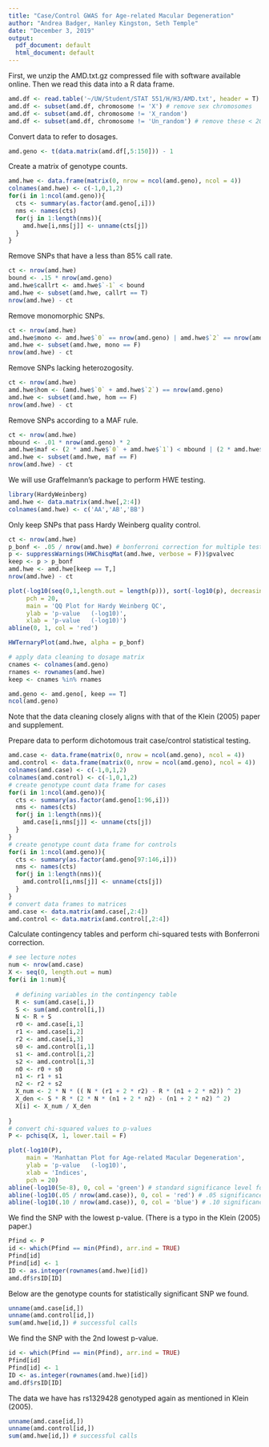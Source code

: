 ```yaml
---
title: "Case/Control GWAS for Age-related Macular Degeneration"
author: "Andrea Badger, Hanley Kingston, Seth Temple"
date: "December 3, 2019"
output:
  pdf_document: default
  html_document: default
---
```


First, we unzip the AMD.txt.gz compressed file with software available online. Then we read this data into a R data frame.
```r
amd.df <- read.table('~/UW/Student/STAT 551/H/H3/AMD.txt', header = T)
amd.df <- subset(amd.df, chromosome != 'X') # remove sex chromosomes
amd.df <- subset(amd.df, chromosome != 'X_random')
amd.df <- subset(amd.df, chromosome != 'Un_random') # remove these < 20 SNPs
```

Convert data to refer to dosages.
```r
amd.geno <- t(data.matrix(amd.df[,5:150])) - 1
```

Create a matrix of genotype counts.
```r
amd.hwe <- data.frame(matrix(0, nrow = ncol(amd.geno), ncol = 4))
colnames(amd.hwe) <- c(-1,0,1,2)
for(i in 1:ncol(amd.geno)){
  cts <- summary(as.factor(amd.geno[,i]))
  nms <- names(cts)
  for(j in 1:length(nms)){
    amd.hwe[i,nms[j]] <- unname(cts[j])
  }
}
```

Remove SNPs that have a less than 85% call rate.
```r
ct <- nrow(amd.hwe)
bound <- .15 * nrow(amd.geno)
amd.hwe$callrt <- amd.hwe$`-1` < bound
amd.hwe <- subset(amd.hwe, callrt == T)
nrow(amd.hwe) - ct
```

Remove monomorphic SNPs.
```r
ct <- nrow(amd.hwe)
amd.hwe$mono <- amd.hwe$`0` == nrow(amd.geno) | amd.hwe$`2` == nrow(amd.geno)
amd.hwe <- subset(amd.hwe, mono == F)
nrow(amd.hwe) - ct
```

Remove SNPs lacking heterozogosity.
```r
ct <- nrow(amd.hwe)
amd.hwe$hom <- (amd.hwe$`0` + amd.hwe$`2`) == nrow(amd.geno)
amd.hwe <- subset(amd.hwe, hom == F)
nrow(amd.hwe) - ct
```

Remove SNPs according to a MAF rule.
```r
ct <- nrow(amd.hwe)
mbound <- .01 * nrow(amd.geno) * 2
amd.hwe$maf <- (2 * amd.hwe$`0` + amd.hwe$`1`) < mbound | (2 * amd.hwe$`2` + amd.hwe$`1`) < mbound
amd.hwe <- subset(amd.hwe, maf == F)
nrow(amd.hwe) - ct
```

We will use Graffelmann's package to perform HWE testing.
```r
library(HardyWeinberg)
amd.hwe <- data.matrix(amd.hwe[,2:4])
colnames(amd.hwe) <- c('AA','AB','BB')
```

Only keep SNPs that pass Hardy Weinberg quality control.
```r
ct <- nrow(amd.hwe)
p_bonf <- .05 / nrow(amd.hwe) # bonferroni correction for multiple testing
p <- suppressWarnings(HWChisqMat(amd.hwe, verbose = F))$pvalvec
keep <- p > p_bonf
amd.hwe <- amd.hwe[keep == T,]
nrow(amd.hwe) - ct
```

\newpage
```r
plot(-log10(seq(0,1,length.out = length(p))), sort(-log10(p), decreasing = T),
     pch = 20,
     main = 'QQ Plot for Hardy Weinberg QC',
     ylab = 'p-value   (-log10)',
     xlab = 'p-value   (-log10)')
abline(0, 1, col = 'red')
```
\newpage
```r
HWTernaryPlot(amd.hwe, alpha = p_bonf)
```

```r
# apply data cleaning to dosage matrix
cnames <- colnames(amd.geno)
rnames <- rownames(amd.hwe)
keep <- cnames %in% rnames

amd.geno <- amd.geno[, keep == T]
ncol(amd.geno)
```
Note that the data cleaning closely aligns with that of the Klein (2005) paper and supplement.

\newpage
Prepare data to perform dichotomous trait case/control statistical testing.
```r
amd.case <- data.frame(matrix(0, nrow = ncol(amd.geno), ncol = 4))
amd.control <- data.frame(matrix(0, nrow = ncol(amd.geno), ncol = 4))
colnames(amd.case) <- c(-1,0,1,2)
colnames(amd.control) <- c(-1,0,1,2)
# create genotype count data frame for cases
for(i in 1:ncol(amd.geno)){
  cts <- summary(as.factor(amd.geno[1:96,i]))
  nms <- names(cts)
  for(j in 1:length(nms)){
    amd.case[i,nms[j]] <- unname(cts[j])
  }
}
# create genotype count data frame for controls
for(i in 1:ncol(amd.geno)){
  cts <- summary(as.factor(amd.geno[97:146,i]))
  nms <- names(cts)
  for(j in 1:length(nms)){
    amd.control[i,nms[j]] <- unname(cts[j])
  }
}
# convert data frames to matrices
amd.case <- data.matrix(amd.case[,2:4])
amd.control <- data.matrix(amd.control[,2:4])
```

Calculate contingency tables and perform chi-squared tests with Bonferroni correction.
```r
# see lecture notes
num <- nrow(amd.case)
X <- seq(0, length.out = num)
for(i in 1:num){
  
  # defining variables in the contingency table
  R <- sum(amd.case[i,])
  S <- sum(amd.control[i,])
  N <- R + S
  r0 <- amd.case[i,1]
  r1 <- amd.case[i,2]
  r2 <- amd.case[i,3]
  s0 <- amd.control[i,1]
  s1 <- amd.control[i,2]
  s2 <- amd.control[i,3]
  n0 <- r0 + s0
  n1 <- r1 + s1
  n2 <- r2 + s2
  X_num <- 2 * N * (( N * (r1 + 2 * r2) - R * (n1 + 2 * n2)) ^ 2)
  X_den <- S * R * (2 * N * (n1 + 2 * n2) - (n1 + 2 * n2) ^ 2)
  X[i] <- X_num / X_den
  
}
# convert chi-squared values to p-values
P <- pchisq(X, 1, lower.tail = F)
```

\newpage
```r
plot(-log10(P),
     main = 'Manhattan Plot for Age-related Macular Degeneration',
     ylab = 'p-value   (-log10)',
     xlab = 'Indices',
     pch = 20)
abline(-log10(5e-8), 0, col = 'green') # standard significance level for GWAS
abline(-log10(.05 / nrow(amd.case)), 0, col = 'red') # .05 significance with Bonferroni correction
abline(-log10(.10 / nrow(amd.case)), 0, col = 'blue') # .10 significance with Bonferroni correction
```

\newpage
We find the SNP with the lowest p-value. (There is a typo in the Klein (2005) paper.)
```r
Pfind <- P
id <- which(Pfind == min(Pfind), arr.ind = TRUE)
Pfind[id]
Pfind[id] <- 1
ID <- as.integer(rownames(amd.hwe)[id])
amd.df$rsID[ID]
```
Below are the genotype counts for statistically significant SNP we found.
```r
unname(amd.case[id,])
unname(amd.control[id,])
sum(amd.hwe[id,]) # successful calls
```

We find the SNP with the 2nd lowest p-value.
```r
id <- which(Pfind == min(Pfind), arr.ind = TRUE)
Pfind[id]
Pfind[id] <- 1
ID <- as.integer(rownames(amd.hwe)[id])
amd.df$rsID[ID]
```
The data we have has rs1329428 genotyped again as mentioned in Klein (2005).
```r
unname(amd.case[id,])
unname(amd.control[id,])
sum(amd.hwe[id,]) # successful calls
```


